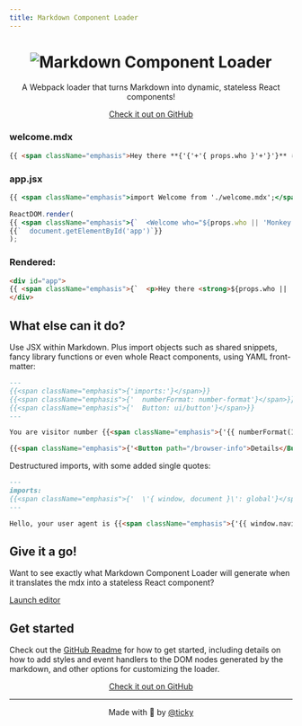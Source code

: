 ```yaml
---
title: Markdown Component Loader
---
```

<center>
<h1><img id="logo" src={require('./images/logo.svg').default} alt="Markdown Component Loader" /></h1>

A Webpack loader that turns Markdown into dynamic, stateless React components!

<a class="bubble-link github-link" href="https://github.com/ticky/markdown-component-loader">Check it out on GitHub</a>
</center>

### welcome.mdx
```markdown
{{ <span className="emphasis">Hey there **{'{'+'{ props.who }'+'}'}** ✌🏼</span> }}
```

### app.jsx
```jsx
{{ <span className="emphasis">import Welcome from './welcome.mdx';</span> }}
 
ReactDOM.render(
{{ <span className="emphasis">{`  <Welcome who="${props.who || 'Monkey Magic'}" />,`}</span>}}
{{`  document.getElementById('app')`}}
);
```

### Rendered:
```html
<div id="app">
{{ <span className="emphasis">{`  <p>Hey there <strong>${props.who || 'Monkey Magic'}</strong> ✌🏼</p>`}</span>}}
</div>
```

## What else can it do?

Use JSX within Markdown. Plus import objects such as shared snippets, fancy library functions or even whole React components, using YAML front-matter:

```markdown
---
{{<span className="emphasis">{'imports:'}</span>}}
{{<span className="emphasis">{'  numberFormat: number-format'}</span>}}
{{<span className="emphasis">{'  Button: ui/button'}</span>}}
---

You are visitor number {{<span className="emphasis">{'{{ numberFormat(1000000) }}'}</span>}}!

{{<span className="emphasis">{'<Button path="/browser-info">Details</Button>'}</span>}}
```

Destructured imports, with some added single quotes:

```markdown
---
imports:
{{<span className="emphasis">{'  \'{ window, document }\': global'}</span>}}
---

Hello, your user agent is {{<span className="emphasis">{'{{ window.navigator.userAgent }}'}</span>}}.
```

## Give it a go!

Want to see exactly what Markdown Component Loader will generate when it translates the mdx into a stateless React component?

<div class="repl-image">
  <div>
    <a class="bubble-link white-bubble" href="repl.html">Launch editor</a>
  </div>
</div>

## Get started

Check out the [GitHub Readme](https://github.com/ticky/markdown-component-loader) for how to get started, including details on how to add styles and event handlers to the DOM nodes generated by the markdown, and other options for customizing the loader.

<center>
<a class="bubble-link github-link" href="https://github.com/ticky/markdown-component-loader">Check it out on GitHub</a>

---

Made with 💜 by [@ticky](https://twitter.com/ticky)
</center>
